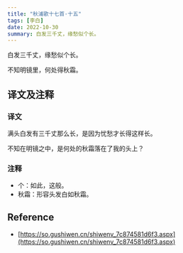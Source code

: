 ```yaml
---
title: "秋浦歌十七首·十五"
tags: [李白]
date: 2022-10-30
summary: 白发三千丈，缘愁似个长。
---
```


白发三千丈，缘愁似个长。

不知明镜里，何处得秋霜。

## 译文及注释

### 译文

满头白发有三千丈那么长，是因为忧愁才长得这样长。

不知在明镜之中，是何处的秋霜落在了我的头上？

### 注释

- 个：如此，这般。
- 秋霜：形容头发白如秋霜。

## Reference

- [https://so.gushiwen.cn/shiwenv_7c874581d6f3.aspx](https://so.gushiwen.cn/shiwenv_7c874581d6f3.aspx)